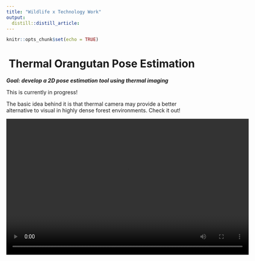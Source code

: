 ```yaml
---
title: "Wildlife x Technology Work"
output:
  distill::distill_article:
---
```


```r
knitr::opts_chunk$set(echo = TRUE)
```

# Thermal Orangutan Pose Estimation {style="text-align:center;"}

***Goal: develop a 2D pose estimation tool using thermal imaging***

This is currently in progress! 

The basic idea behind it is that thermal camera may provide a better alternative to visual in highly dense forest environments. Check it out!

<video width="640" height="360" controls>
  <source src="assets/video_132.mp4" type="video/mp4">
</video>